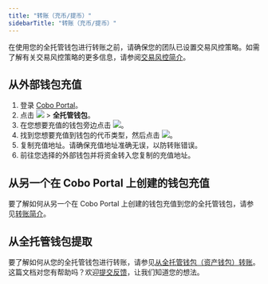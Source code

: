 ```yaml
---
title: "转账（充币/提币）"
sidebarTitle: "转账（充币/提币）"
---
```


<Note>在使用您的全托管钱包进行转账之前，请确保您的团队已设置交易风控策略。如需了解有关交易风控策略的更多信息，请参阅<a href="/cn/portal/risk-controls/tx-policies-overview">交易风控简介</a>。</Note>

## 从外部钱包充值

1. 登录 [Cobo Portal](https://portal.cobo.com/login)。
2. 点击 <img src="/cn/images/custodial-wallet/wallet-icon-cn.svg" className="icon"/> > **全托管钱包**。
3. 在您想要充值的钱包旁边点击 <img src="/cn/images/common/icon_view.svg" className="icon"></img>。
4. 找到您想要充值到钱包的代币类型，然后点击 <img src="/cn/images/mpc-wallet/icon_deposit.svg" className="icon"></img>。
5. 复制充值地址。请确保充值地址准确无误，以防转账错误。
6. 前往您选择的外部钱包并将资金转入您复制的充值地址。

## 从另一个在 Cobo Portal 上创建的钱包充值

要了解如何从另一个在 Cobo Portal 上创建的钱包充值到您的全托管钱包，请参见[转账简介](/cn/portal/transfers/introduction)。

## 从全托管钱包提取

要了解如何从您的全托管钱包进行转账，请参见[从全托管钱包（资产钱包）转账](/cn/portal/transfers/from-custodial-wallets)。
<Tip>这篇文档对您有帮助吗？欢迎[提交反馈](https://forms.zohopublic.com/cobo/form/DocumentFeedbackForm/formperma/QvLOhxJv1_JMsJ-1dleZ8Itb_7rzN-LtgvsDdxosoVI)，让我们知道您的想法。</Tip>